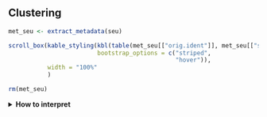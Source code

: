 ## Clustering

<!-- Sergio Alías, 20230629 -->
<!-- Last modified 20230704 -->

```r

met_seu <- extract_metadata(seu)

scroll_box(kable_styling(kbl(table(met_seu[["orig.ident"]], met_seu[["seurat_clusters"]])),
                         bootstrap_options = c("striped",
                                               "hover")),
           width = "100%"
           )
```

```r
rm(met_seu)
```

<details>
<summary>**How to interpret**</summary>
<br>

- **Clustering resolution: `r resolution`** (Increased values lead to a greater number of clusters. Setting this parameter between 0.4-1.2 typically returns good results for single-cell datasets of around 3K cells. Optimal resolution often increases for larger datasets)

</details>